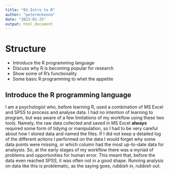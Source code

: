 ```yaml
---
title: "01-Intro to R"
author: "petermckenna"
date: "2023-01-25"
output: html_document
---
```


# Structure
* Introduce the R programming language
* Discuss why R is becoming popular for research
* Show some of R's functionality
* Some basic R programming to whet the appetite

## Introduce the R programming language
I am a psychologist who, before learning R, used a combination of MS Excel and SPSS to process and analyse data. I had no intention of learning to program, but was aware of a few limitations of my workflow using these two tools. 
Namely, the raw data collected and saved in MS Excel **always** required some form of tidying or manipulation, so I had to be very careful about how I stored data and named the files. If I did not keep a detailed log of the different actions I performed on the data I would forget why some data points were missing, or which column had the most up-to-date data for analsysis. So, at the early stages of my workflow there was a myriad of problems and opportunities for human error. This meant that, before the data even reached SPSS, it was often not in a good shape. Running analysis on data like this is problematic, as the saying goes, *rubbish in, rubbish out*. 


<!-- ```{r setup, include=FALSE} -->
<!-- knitr::opts_chunk$set(echo = TRUE) -->
<!-- ``` -->

<!-- ## R Markdown -->

<!-- This is an R Markdown document. Markdown is a simple formatting syntax for authoring HTML, PDF, and MS Word documents. For more details on using R Markdown see <http://rmarkdown.rstudio.com>. -->

<!-- When you click the **Knit** button a document will be generated that includes both content as well as the output of any embedded R code chunks within the document. You can embed an R code chunk like this: -->

<!-- ```{r cars} -->
<!-- summary(cars) -->
<!-- ``` -->

<!-- ## Including Plots -->

<!-- You can also embed plots, for example: -->

<!-- ```{r pressure, echo=FALSE} -->
<!-- plot(pressure) -->
<!-- ``` -->

<!-- Note that the `echo = FALSE` parameter was added to the code chunk to prevent printing of the R code that generated the plot. -->
